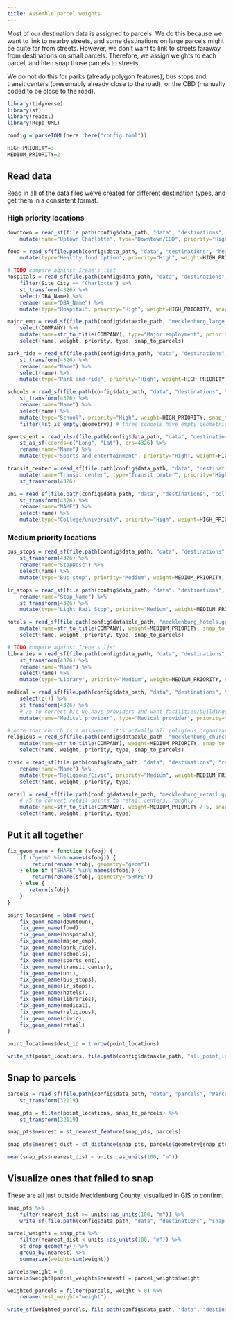 ```yaml
---
title: Assemble parcel weights
---
```


Most of our destination data is assigned to parcels. We do this because we want to link to nearby streets, and some destinations on large parcels might be quite far from streets. However, we don't want to link to streets faraway from destinations on small parcels. Therefore, we assign weights to each parcel, and hten snap those parcels to streets.

We do not do this for parks (already polygon features), bus stops and transit centers (presumably already close to the road), or the CBD (manually coded to be close to the road).

```r
library(tidyverse)
library(sf)
library(readxl)
library(RcppTOML)

config = parseTOML(here::here("config.toml"))

HIGH_PRIORITY=3
MEDIUM_PRIORITY=2
```

## Read data

Read in all of the data files we've created for different destination types, and get them in a consistent format.

### High priority locations

```r
downtown = read_sf(file.path(config$data_path, "data", "destinations", "charlotte_cbd.gpkg")) %>%
    mutate(name="Uptown Charlotte", type="Downtown/CBD", priority="High", weight=HIGH_PRIORITY, snap_to_parcels=F)
```

```r
food = read_sf(file.path(config$data_path, "data", "destinations", "healthy_food.gpkg")) %>%
    mutate(type="Healthy food option", priority="High", weight=HIGH_PRIORITY, snap_to_parcels=T)
```

```r
# TODO compare against Irene's list
hospitals = read_sf(file.path(config$data_path, "data", "destinations", "nchospitals.gpkg")) %>%
    filter(Site_City == "Charlotte") %>%
    st_transform(4326) %>%
    select(DBA_Name) %>%
    rename(name="DBA_Name") %>%
    mutate(type="Hospital", priority="High", weight=HIGH_PRIORITY, snap_to_parcels=T)
```

```r
major_emp = read_sf(file.path(config$dataaxle_path, "mecklenburg_large_employers.gpkg")) %>%
    select(COMPANY) %>%
    mutate(name=str_to_title(COMPANY), type="Major employment", priority="High", weight=HIGH_PRIORITY, snap_to_parcels=T) %>%
    select(name, weight, priority, type, snap_to_parcels)
```

```r
park_ride = read_sf(file.path(config$data_path, "data", "destinations", "CATS_Park_and_Ride_Lots.shp")) %>%
    st_transform(4326) %>%
    rename(name="Name") %>%
    select(name) %>%
    mutate(type="Park and ride", priority="High", weight=HIGH_PRIORITY, snap_to_parcels=T)
```

```r
schools = read_sf(file.path(config$data_path, "data", "destinations", "Schools_(points).shp")) %>%
    st_transform(4326) %>%
    rename(name="Name") %>%
    select(name) %>%
    mutate(type="School", priority="High", weight=HIGH_PRIORITY, snap_to_parcels=T) %>%
    filter(!st_is_empty(geometry)) # three schools have empty geometries. I think they are programs colocated with another school.
```

```r
sports_ent = read_xlsx(file.path(config$data_path, "data", "destinations", "Significant Sports & Entertainment.xlsx")) %>%
    st_as_sf(coords=c("Long", "Lat"), crs=4326) %>%
    rename(name="Name") %>%
    mutate(type="Sports and entertainment", priority="High", weight=HIGH_PRIORITY, snap_to_parcels=T)
```

```r
transit_center = read_sf(file.path(config$data_path, "data", "destinations", "transit_centers.gpkg")) %>%
    mutate(name="Transit center", type="Transit center", priority="High", weight=HIGH_PRIORITY, snap_to_parcels=F) %>%
    st_transform(4326)
```

```r
uni = read_sf(file.path(config$data_path, "data", "destinations", "colleges.gpkg")) %>%
    st_transform(4326) %>%
    rename(name="NAME") %>%
    select(name) %>%
    mutate(type="College/university", priority="High", weight=HIGH_PRIORITY, snap_to_parcels=T)
```

### Medium priority locations

```r
bus_stops = read_sf(file.path(config$data_path, "data", "destinations", "Bus_Stops_With_Frequency_HLT.shp")) %>%
    st_transform(4326) %>%
    rename(name="StopDesc") %>%
    select(name) %>%
    mutate(type="Bus stop", priority="Medium", weight=MEDIUM_PRIORITY, snap_to_parcels=F)
```

```r
lr_stops = read_sf(file.path(config$data_path, "data", "destinations", "lr_stops.gpkg")) %>%
    rename(name="Stop_Name") %>%
    st_transform(4326) %>%
    mutate(type="Light Rail Stop", priority="Medium", weight=MEDIUM_PRIORITY, snap_to_parcels=F)

```

```r
hotels = read_sf(file.path(config$dataaxle_path, "mecklenburg_hotels.gpkg")) %>%
    mutate(name=str_to_title(COMPANY), weight=MEDIUM_PRIORITY, snap_to_parcels=T, priority="Medium", type="Hotel") %>%
    select(name, weight, priority, type, snap_to_parcels)
```

```r
# TODO compare against Irene's list
libraries = read_sf(file.path(config$data_path, "data", "destinations", "Libraries.shp")) %>%
    st_transform(4326) %>%
    rename(name="Name") %>%
    select(name) %>%
    mutate(type="Library", priority="Medium", weight=MEDIUM_PRIORITY, snap_to_parcels=T)
```

```r
medical = read_sf(file.path(config$data_path, "data", "destinations", "medical_providers_non_hospital.gpkg")) %>%
    select(c()) %>%
    st_transform(4326) %>%
    # /5 to correct b/c we have providers and want facilities/buildings
    mutate(name="Medical provider", type="Medical provider", priority="Medium", weight=MEDIUM_PRIORITY/5, snap_to_parcels=T)
```

```r
# note that church is a misnomer; it's actually all religious organizations
religious = read_sf(file.path(config$dataaxle_path, "mecklenburg_church.gpkg")) %>%
    mutate(name=str_to_title(COMPANY), weight=MEDIUM_PRIORITY, snap_to_parcels=T, priority="Medium", type="Religious/Civic") %>%
    select(name, weight, priority, type, snap_to_parcels)
```

```r
civic = read_sf(file.path(config$data_path, "data", "destinations", "recreation_community_centers.gpkg")) %>%
    rename(name="Name") %>%
    mutate(type="Religious/Civic", priority="Medium", weight=MEDIUM_PRIORITY, snap_to_parcels=T) %>%
    select(name, weight, priority, type)
```

```r
retail = read_sf(file.path(config$dataaxle_path, "mecklenburg_retail.gpkg")) %>%
    # /5 to convert retail points to retail centers, roughly
    mutate(name=str_to_title(COMPANY), weight=MEDIUM_PRIORITY / 5, snap_to_parcels=T, priority="Medium", type="Retail") %>%
    select(name, weight, priority, type)
```


## Put it all together

```r
fix_geom_name = function (sfobj) {
    if ("geom" %in% names(sfobj)) {
        return(rename(sfobj, geometry="geom"))
    } else if ("SHAPE" %in% names(sfobj)) {
        return(rename(sfobj, geometry="SHAPE"))
    } else {
       return(sfobj)
    }
}

point_locations = bind_rows(
    fix_geom_name(downtown),
    fix_geom_name(food),
    fix_geom_name(hospitals),
    fix_geom_name(major_emp),
    fix_geom_name(park_ride),
    fix_geom_name(schools),
    fix_geom_name(sports_ent),
    fix_geom_name(transit_center),
    fix_geom_name(uni),
    fix_geom_name(bus_stops),
    fix_geom_name(lr_stops),
    fix_geom_name(hotels),
    fix_geom_name(libraries),
    fix_geom_name(medical),
    fix_geom_name(religious),
    fix_geom_name(civic),
    fix_geom_name(retail)
)

point_locations$dest_id = 1:nrow(point_locations)
```

```r
write_sf(point_locations, file.path(config$dataaxle_path, "all_point_locations.gpkg"))
```

## Snap to parcels

```r
parcels = read_sf(file.path(config$data_path, "data", "parcels", "Parcel_LandUse.shp")) %>%
    st_transform(32119)
```

```r
snap_pts = filter(point_locations, snap_to_parcels) %>%
    st_transform(32119)

snap_pts$nearest = st_nearest_feature(snap_pts, parcels)

snap_pts$nearest_dist = st_distance(snap_pts, parcels$geometry[snap_pts$nearest], by_element=T)

mean(snap_pts$nearest_dist < units::as_units(100, "m"))
```

## Visualize ones that failed to snap

These are all just outside Mecklenburg County, visualized in GIS to confirm.

```r
snap_pts %>%
    filter(nearest_dist >= units::as_units(100, "m")) %>%
    write_sf(file.path(config$data_path, "data", "destinations", "snap_failures.gpkg"))
```

```r
parcel_weights = snap_pts %>%
    filter(nearest_dist < units::as_units(100, "m")) %>%
    st_drop_geometry() %>%
    group_by(nearest) %>%
    summarize(weight=sum(weight))

parcels$weight = 0
parcels$weight[parcel_weights$nearest] = parcel_weights$weight

weighted_parcels = filter(parcels, weight > 0) %>%
    rename(dest_weight="weight")

write_sf(weighted_parcels, file.path(config$data_path, "data", "destinations", "weighted_parcels.gpkg"))
```